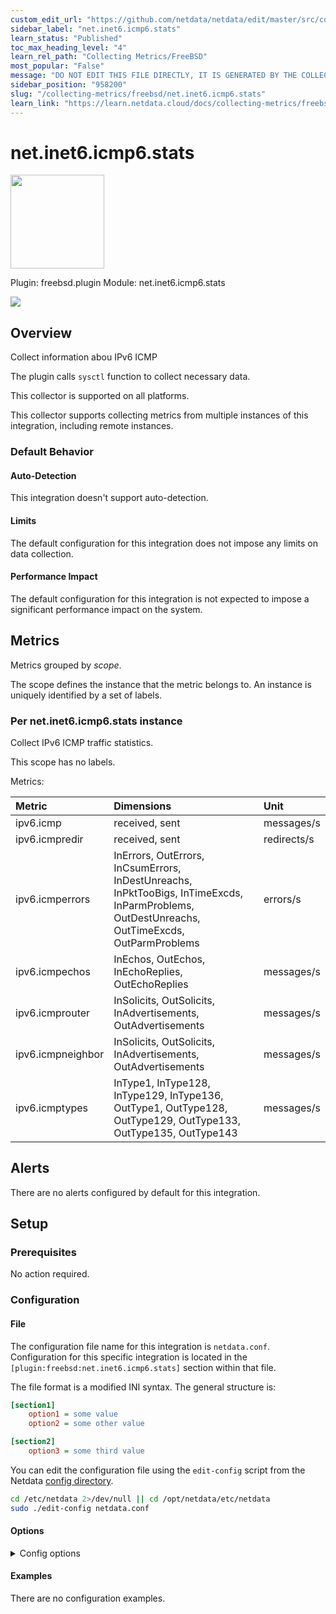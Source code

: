 ```yaml
---
custom_edit_url: "https://github.com/netdata/netdata/edit/master/src/collectors/freebsd.plugin/metadata.yaml"
sidebar_label: "net.inet6.icmp6.stats"
learn_status: "Published"
toc_max_heading_level: "4"
learn_rel_path: "Collecting Metrics/FreeBSD"
most_popular: "False"
message: "DO NOT EDIT THIS FILE DIRECTLY, IT IS GENERATED BY THE COLLECTOR'S metadata.yaml FILE"
sidebar_position: "958200"
slug: "/collecting-metrics/freebsd/net.inet6.icmp6.stats"
learn_link: "https://learn.netdata.cloud/docs/collecting-metrics/freebsd/net.inet6.icmp6.stats"
---
```



# net.inet6.icmp6.stats


<img src="https://netdata.cloud/img/network.svg" width="150"/>


Plugin: freebsd.plugin
Module: net.inet6.icmp6.stats

<img src="https://img.shields.io/badge/maintained%20by-Netdata-%2300ab44" />

## Overview

Collect information abou IPv6 ICMP

The plugin calls `sysctl` function to collect necessary data.

This collector is supported on all platforms.

This collector supports collecting metrics from multiple instances of this integration, including remote instances.


### Default Behavior

#### Auto-Detection

This integration doesn't support auto-detection.

#### Limits

The default configuration for this integration does not impose any limits on data collection.

#### Performance Impact

The default configuration for this integration is not expected to impose a significant performance impact on the system.


## Metrics

Metrics grouped by *scope*.

The scope defines the instance that the metric belongs to. An instance is uniquely identified by a set of labels.



### Per net.inet6.icmp6.stats instance

Collect IPv6 ICMP traffic statistics.

This scope has no labels.

Metrics:

| Metric | Dimensions | Unit |
|:------|:----------|:----|
| ipv6.icmp | received, sent | messages/s |
| ipv6.icmpredir | received, sent | redirects/s |
| ipv6.icmperrors | InErrors, OutErrors, InCsumErrors, InDestUnreachs, InPktTooBigs, InTimeExcds, InParmProblems, OutDestUnreachs, OutTimeExcds, OutParmProblems | errors/s |
| ipv6.icmpechos | InEchos, OutEchos, InEchoReplies, OutEchoReplies | messages/s |
| ipv6.icmprouter | InSolicits, OutSolicits, InAdvertisements, OutAdvertisements | messages/s |
| ipv6.icmpneighbor | InSolicits, OutSolicits, InAdvertisements, OutAdvertisements | messages/s |
| ipv6.icmptypes | InType1, InType128, InType129, InType136, OutType1, OutType128, OutType129, OutType133, OutType135, OutType143 | messages/s |



## Alerts

There are no alerts configured by default for this integration.


## Setup

### Prerequisites

No action required.

### Configuration

#### File

The configuration file name for this integration is `netdata.conf`.
Configuration for this specific integration is located in the `[plugin:freebsd:net.inet6.icmp6.stats]` section within that file.

The file format is a modified INI syntax. The general structure is:

```ini
[section1]
    option1 = some value
    option2 = some other value

[section2]
    option3 = some third value
```
You can edit the configuration file using the `edit-config` script from the
Netdata [config directory](/docs/netdata-agent/configuration#the-netdata-config-directory).

```bash
cd /etc/netdata 2>/dev/null || cd /opt/netdata/etc/netdata
sudo ./edit-config netdata.conf
```
#### Options



<details><summary>Config options</summary>

| Name | Description | Default | Required |
|:----|:-----------|:-------|:--------:|
| icmp | Enable or disable ICMP metric. | auto | no |
| icmp redirects | Enable or disable ICMP redirects metric. | auto | no |
| icmp errors | Enable or disable ICMP errors metric. | auto | no |
| icmp echos | Enable or disable ICMP echos metric. | auto | no |
| icmp router | Enable or disable ICMP router metric. | auto | no |
| icmp neighbor | Enable or disable ICMP neighbor metric. | auto | no |
| icmp types | Enable or disable ICMP types metric. | auto | no |

</details>

#### Examples
There are no configuration examples.


